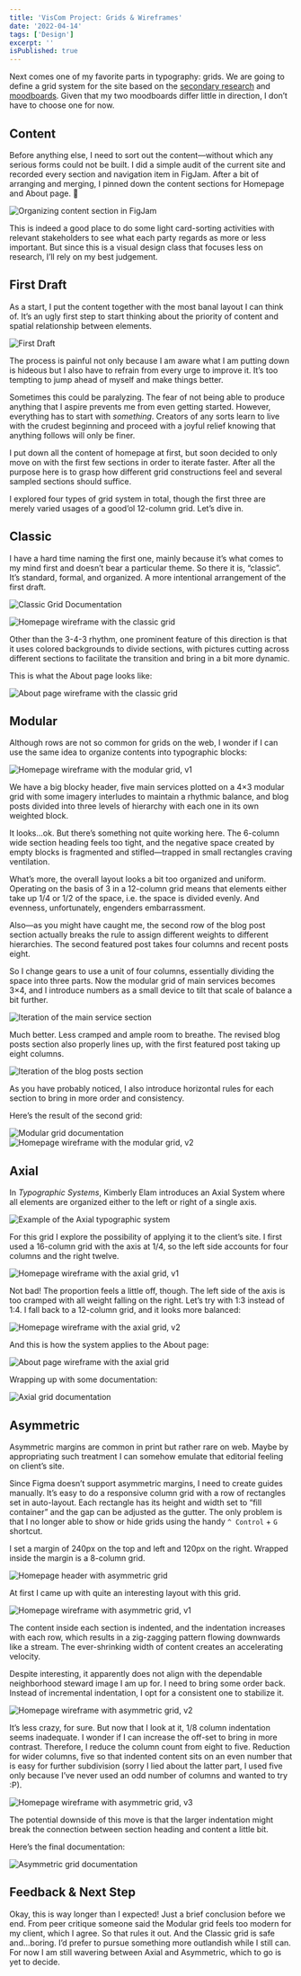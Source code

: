 ```yaml
---
title: 'VisCom Project: Grids & Wireframes'
date: '2022-04-14'
tags: ['Design']
excerpt: ''
isPublished: true
---
```


Next comes one of my favorite parts in typography: grids. We are going to define a grid system for the site based on the [secondary research](/blog/viscom-client-and-goals) and [moodboards](/blog/viscom-moodboards). Given that my two moodboards differ little in direction, I don’t have to choose one for now.

## Content

Before anything else, I need to sort out the content—without which any serious forms could not be built. I did a simple audit of the current site and recorded every section and navigation item in FigJam. After a bit of arranging and merging, I pinned down the content sections for Homepage and About page. 

![Organizing content section in FigJam](/images/figjam-site-content.png)

This is indeed a good place to do some light card-sorting activities with relevant stakeholders to see what each party regards as more or less important. But since this is a visual design class that focuses less on research, I’ll rely on my best judgement.

## First Draft

As a start, I put the content together with the most banal layout I can think of. It’s an ugly first step to start thinking about the priority of content and spatial relationship between elements. 

![First Draft](/images/wireframe-first-draft.png 'It’s...horrible.') 

The process is painful not only because I am aware what I am putting down is hideous but I also have to refrain from every urge to improve it. It’s too tempting to jump ahead of myself and make things better. 

Sometimes this could be paralyzing. The fear of not being able to produce anything that I aspire prevents me from even getting started. However, everything has to start with *something*. Creators of any sorts learn to live with the crudest beginning and proceed with a joyful relief knowing that anything follows will only be finer.

I put down all the content of homepage at first, but soon decided to only move on with the first few sections in order to iterate faster. After all the purpose here is to grasp how different grid constructions feel and several sampled sections should suffice.  

I explored four types of grid system in total, though the first three are merely varied usages of a good’ol 12-column grid. Let’s dive in.

## Classic

I have a hard time naming the first one, mainly because it’s what comes to my mind first and doesn’t bear a particular theme. So there it is, “classic”. It’s standard, formal, and organized. A more intentional arrangement of the first draft. 

![Classic Grid Documentation](/images/grid-classic-doc.png)

![Homepage wireframe with the classic grid](/images/wireframe-classic-home.png)

Other than the 3-4-3 rhythm, one prominent feature of this direction is that it uses colored backgrounds to divide sections, with pictures cutting across different sections to facilitate the transition and bring in a bit more dynamic. 

This is what the About page looks like:

![About page wireframe with the classic grid](/images/wireframe-classic-about.png)


## Modular

Although rows are not so common for grids on the web, I wonder if I can use the same idea to organize contents into typographic blocks:

![Homepage wireframe with the modular grid, v1](/images/wireframe-modular-v1.png)

We have a big blocky header, five main services plotted on a 4×3 modular grid with some imagery interludes to maintain a rhythmic balance, and blog posts divided into three levels of hierarchy with each one in its own weighted block.  

It looks...ok. But there’s something not quite working here. 
The 6-column wide section heading feels too tight, and the negative space created by empty blocks is fragmented and stifled—trapped in small rectangles craving ventilation. 

What’s more, the overall layout looks a bit too organized and uniform. Operating on the basis of 3 in a 12-column grid means that elements either take up 1/4 or 1/2 of the space, i.e. the space is divided evenly. And evenness, unfortunately, engenders embarrassment. 

Also—as you might have caught me, the second row of the blog post section actually breaks the rule to assign different weights to different hierarchies. The second featured post takes four columns and recent posts eight. 

So I change gears to use a unit of four columns, essentially dividing the space into three parts. Now the modular grid of main services becomes 3×4, and I introduce numbers as a small device to tilt that scale of balance a bit further. 

![Iteration of the main service section](/images/wireframe-modular-service-v2.png)

Much better. Less cramped and ample room to breathe. The revised blog posts section also properly lines up, with the first featured post taking up eight columns.

![Iteration of the blog posts section](/images/wireframe-modular-blog-v2.png)

As you have probably noticed, I also introduce horizontal rules for each section to bring in more order and consistency.

Here’s the result of the second grid:

![Modular grid documentation](/images/grid-modular-doc.png)
![Homepage wireframe with the modular grid, v2](/images/wireframe-modular-v2.png)


## Axial

In *Typographic Systems*, Kimberly Elam introduces an Axial System where all elements are organized either to the left or right of a single axis.

![Example of the Axial typographic system](/images/grid-axial-example.png "Typographic Systems, Kimberly Elam")

For this grid I explore the possibility of applying it to the client’s site. I first used a 16-column grid with the axis at 1/4, so the left side accounts for four columns and the right twelve.

![Homepage wireframe with the axial grid, v1](/images/wireframe-axial-v1.png)

Not bad! The proportion feels a little off, though. The left side of the axis is too cramped with all weight falling on the right. Let’s try with 1:3 instead of 1:4. I fall back to a 12-column grid, and it looks more balanced:

![Homepage wireframe with the axial grid, v2](/images/wireframe-axial-v2.png)

And this is how the system applies to the About page:

![About page wireframe with the axial grid](/images/wireframe-axial-about.png) 

Wrapping up with some documentation:

![Axial grid documentation](/images/grid-axial-doc.png)



## Asymmetric

Asymmetric margins are common in print but rather rare on web. Maybe by appropriating such treatment I can somehow emulate that editorial feeling on client’s site.

Since Figma doesn’t support asymmetric margins, I need to create guides manually. It’s easy to do a responsive column grid with a row of rectangles set in auto-layout. Each rectangle has its height and width set to “fill container” and the gap can be adjusted as the gutter. The only problem is that I no longer able to show or hide grids using the handy `^ Control` + `G` shortcut.

I set a margin of 240px on the top and left and 120px on the right. Wrapped inside the margin is a 8-column grid.

![Homepage header with asymmetric grid](/images/grid-asym-v1.png)

At first I came up with quite an interesting layout with this grid.

![Homepage wireframe with asymmetric grid, v1](/images/wireframe-asym-v1.png)

The content inside each section is indented, and the indentation increases with each row, which results in a zig-zagging pattern flowing downwards like a stream. The ever-shrinking width of content creates an accelerating velocity. 

Despite interesting, it apparently does not align with the dependable neighborhood steward image I am up for. I need to bring some order back. Instead of incremental indentation, I opt for a consistent one to stabilize it.

![Homepage wireframe with asymmetric grid, v2](/images/wireframe-asym-v2.png "The lawful variant.") 

It’s less crazy, for sure. But now that I look at it, 1/8 column indentation seems inadequate. I wonder if I can increase the off-set to bring in more contrast. Therefore, I reduce the column count from eight to five. Reduction for wider columns, five so that indented content sits on an even number that is easy for further subdivision (sorry I lied about the latter part, I used five only because I’ve never used an odd number of columns and wanted to try :P).

![Homepage wireframe with asymmetric grid, v3](/images/wireframe-asym-v3.png) 

The potential downside of this move is that the larger indentation might break the connection between section heading and content a little bit.

Here’s the final documentation:

![Asymmetric grid documentation](/images/grid-asym-doc.png)


## Feedback & Next Step

Okay, this is way longer than I expected! Just a brief conclusion before we end. From peer critique someone said the Modular grid feels too modern for my client, which I agree. So that rules it out. And the Classic grid is safe and...boring.  I’d prefer to pursue something more outlandish while I still can. For now I am still wavering between Axial and Asymmetric, which to go is yet to decide.